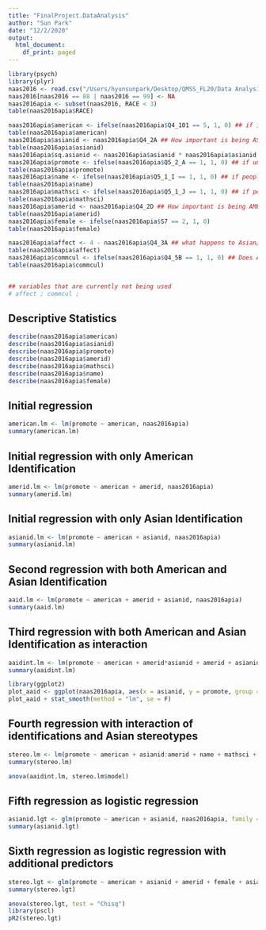 ```yaml
---
title: "FinalProject.DataAnalysis"
author: "Sun Park"
date: "12/2/2020"
output:
  html_document:
    df_print: paged
---
```


```r
library(psych)
library(plyr)
naas2016 <- read.csv("/Users/hyunsunpark/Desktop/QMSS_FL20/Data Analysis/NAAS-data.csv")
naas2016[naas2016 == 88 | naas2016 == 99] <- NA
naas2016apia <- subset(naas2016, RACE < 3)
table(naas2016apia$RACE)
```

```r
naas2016apia$american <- ifelse(naas2016apia$Q4_101 == 5, 1, 0) ## if identifies as solely American = 1, other identifications = 0
table(naas2016apia$american)
naas2016apia$asianid <- naas2016apia$Q4_2A ## How important is being ASIAN to your identity?
table(naas2016apia$asianid)
naas2016apia$sq.asianid <- naas2016apia$asianid * naas2016apia$asianid
naas2016apia$promote <- ifelse(naas2016apia$Q5_2_A == 1, 1, 0) ## if unfairly denied promotion = 1, if not = 0
table(naas2016apia$promote)
naas2016apia$name <- ifelse(naas2016apia$Q5_1_I == 1, 1, 0) ## if people mispronounce name = 1, if not = 0
table(naas2016apia$name)
naas2016apia$mathsci <- ifelse(naas2016apia$Q5_1_J == 1, 1, 0) ## if people assume respondent good at math and science = 1, if not = 0 
table(naas2016apia$mathsci)
naas2016apia$amerid <- naas2016apia$Q4_2D ## How important is being AMERICAN to your identity?
table(naas2016apia$amerid)
naas2016apia$female <- ifelse(naas2016apia$S7 == 2, 1, 0)
table(naas2016apia$female)

naas2016apia$affect <- 4 - naas2016apia$Q4_3A ## what happens to Asian/Asian-Americans affect personally 
table(naas2016apia$affect)
naas2016apia$commcul <- ifelse(naas2016apia$Q4_5B == 1, 1, 0) ## Does America share a common culture? 
table(naas2016apia$commcul)


## variables that are currently not being used
# affect ; commcul ; 
```

## Descriptive Statistics 
```r
describe(naas2016apia$american)
describe(naas2016apia$asianid)
describe(naas2016apia$promote)
describe(naas2016apia$amerid)
describe(naas2016apia$mathsci)
describe(naas2016apia$name)
describe(naas2016apia$female)
```

## Initial regression 
```r
american.lm <- lm(promote ~ american, naas2016apia)
summary(american.lm)
```

## Initial regression with only American Identification 
```r
amerid.lm <- lm(promote ~ american + amerid, naas2016apia)
summary(amerid.lm)
```

## Initial regression with only Asian Identification 
```r
asianid.lm <- lm(promote ~ american + asianid, naas2016apia)
summary(asianid.lm)
```

## Second regression with both American and Asian Identification  
```r
aaid.lm <- lm(promote ~ american + amerid + asianid, naas2016apia)
summary(aaid.lm)
```

## Third regression with both American and Asian Identification as interaction
```r
aaidint.lm <- lm(promote ~ american + amerid*asianid + amerid + asianid  + female, naas2016apia)
summary(aaidint.lm)
```

```r
library(ggplot2)
plot_aaid <- ggplot(naas2016apia, aes(x = asianid, y = promote, group = amerid, color = amerid))
plot_aaid + stat_smooth(method = "lm", se = F)
```

## Fourth regression with interaction of identifications and Asian stereotypes
```r
stereo.lm <- lm(promote ~ american + asianid:amerid + name + mathsci + asianid + amerid + female, naas2016apia)
summary(stereo.lm)
```

```r
anova(aaidint.lm, stereo.lm$model)
```


## Fifth regression as logistic regression
```r
asianid.lgt <- glm(promote ~ american + asianid, naas2016apia, family = binomial)
summary(asianid.lgt)
```

## Sixth regression as logistic regression with additional predictors
```r
stereo.lgt <- glm(promote ~ american + asianid + amerid + female + asianid:amerid + name + mathsci, naas2016apia, family = binomial)
summary(stereo.lgt)
```

```r
anova(stereo.lgt, test = "Chisq")
library(pscl)
pR2(stereo.lgt)
```
